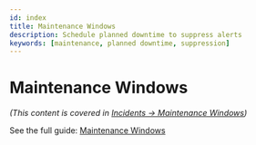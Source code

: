 ```yaml
---
id: index
title: Maintenance Windows
description: Schedule planned downtime to suppress alerts
keywords: [maintenance, planned downtime, suppression]
---
```


# Maintenance Windows

_(This content is covered in [Incidents → Maintenance Windows](../incidents/maintenance-windows))_

See the full guide: [Maintenance Windows](../incidents/maintenance-windows)
